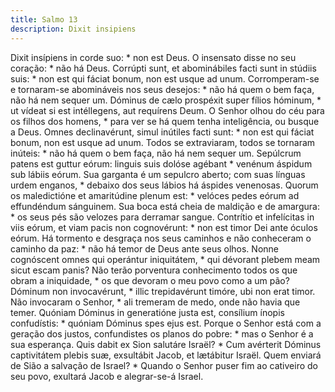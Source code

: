 ```yaml
---
title: Salmo 13
description: Dixit insipiens
---
```


<div class="side-by-side not-content">
  <span class="text-justify">
    Dixit insípiens in corde suo: * non est Deus.
  </span>
  <span class="text-justify">
    O insensato disse no seu coração: * não há Deus.
  </span>
  <span class="text-justify">
    Corrúpti sunt, et abominábiles facti sunt in stúdiis suis: * non est qui
    fáciat bonum, non est usque ad unum.
  </span>
  <span class="text-justify">
    Corromperam-se e tornaram-se abomináveis nos seus desejos: * não há quem o
    bem faça, não há nem sequer um.
  </span>
  <span class="text-justify">
    Dóminus de cælo prospéxit super fílios hóminum, * ut vídeat si est
    intéllegens, aut requírens Deum.
  </span>
  <span class="text-justify">
    O Senhor olhou do céu para os filhos dos homens, * para ver se há quem tenha
    inteligência, ou busque a Deus.
  </span>
  <span class="text-justify">
    Omnes declinavérunt, simul inútiles facti sunt: * non est qui fáciat bonum,
    non est usque ad unum.
  </span>
  <span class="text-justify">
    Todos se extraviaram, todos se tornaram inúteis: * não há quem o bem faça,
    não há nem sequer um.
  </span>
  <span class="text-justify">
    Sepúlcrum patens est guttur eórum: linguis suis dolóse agébant * venénum
    áspidum sub lábiis eórum.
  </span>
  <span class="text-justify">
    Sua garganta é um sepulcro aberto; com suas línguas urdem enganos, * debaixo
    dos seus lábios há áspides venenosas.
  </span>
  <span class="text-justify">
    Quorum os maledictióne et amaritúdine plenum est: * velóces pedes eórum ad
    effundéndum sánguinem.
  </span>
  <span class="text-justify">
    Sua boca está cheia de maldição e de amargura: * os seus pés são velozes
    para derramar sangue.
  </span>
  <span class="text-justify">
    Contrítio et infelícitas in viis eórum, et viam pacis non cognovérunt: * non
    est timor Dei ante óculos eórum.
  </span>
  <span class="text-justify">
    Há tormento e desgraça nos seus caminhos e não conheceram o caminho da paz:
    * não há temor de Deus ante seus olhos.
  </span>
  <span class="text-justify">
    Nonne cognóscent omnes qui operántur iniquitátem, * qui dévorant plebem meam
    sicut escam panis?
  </span>
  <span class="text-justify">
    Não terão porventura conhecimento todos os que obram a iniquidade, * os que
    devoram o meu povo como a um pão?
  </span>
  <span class="text-justify">
    Dóminum non invocavérunt, * illic trepidavérunt timóre, ubi non erat timor.
  </span>
  <span class="text-justify">
    Não invocaram o Senhor, * ali tremeram de medo, onde não havia que temer.
  </span>
  <span class="text-justify">
    Quóniam Dóminus in generatióne justa est, consílium ínopis confudístis: *
    quóniam Dóminus spes ejus est.
  </span>
  <span class="text-justify">
    Porque o Senhor está com a geração dos justos, confundistes os planos do
    pobre: * mas o Senhor é a sua esperança.
  </span>
  <span class="text-justify">
    Quis dabit ex Sion salutáre Israël? * Cum avérterit Dóminus captivitátem
    plebis suæ, exsultábit Jacob, et lætábitur Israël.
  </span>
  <span class="text-justify">
    Quem enviará de Sião a salvação de Israel? * Quando o Senhor puser fim ao
    cativeiro do seu povo, exultará Jacob e alegrar-se-á Israel.
  </span>
</div>
